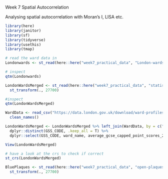 Week 7 Spatial Autocorrelation

Analysing spatial autocorrelation with Moran's I, LISA etc.

```r
library(here)
library(janitor)
library(sf)
library(tidyverse)
library(usethis)
library(tmap)

# read the ward data in
Londonwards <- st_read(here::here("week7_practical_data", "London-wards-2018_ESRI", "London_ward.shp"))

# inspect
qtm(Londonwards)

```

```r
LondonWardsMerged <- st_read(here::here("week7_practical_data", "statistical-gis-boundaries-london", "ESRI", "London_Ward_CityMerged.shp")) %>% 
  st_transform(., 27700)

#inspect
qtm(LondonWardsMerged)
```

```r
WardData <- read_csv("https://data.london.gov.uk/download/ward-profiles-and-atlas/772d2d64-e8c6-46cb-86f9-e52b4c7851bc/ward-profiles-excel-version.csv", locale = locale(encoding = "latin1"), na = c("NA", "n/a")) %>% 
  clean_names()

LondonWardsMerged <- LondonWardsMerged %>% left_join(WardData, by = c("GSS_CODE" = "new_code")) %>% 
  dplyr::distinct(GSS_CODE, .keep_all = T) %>% 
  dplyr::select(GSS_CODE, ward_name, average_gcse_capped_point_scores_2014)

View(LondonWardsMerged)
```

```r
# have a look at the crs to check if correct
st_crs(LondonWardsMerged)
```

```r
BluePlaques <- st_read(here::here("week7_practical_data", "open-plaques-london-2018-04-08.geojson")) %>% 
  st_transform(., 27700)

```

